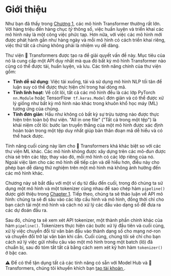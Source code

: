 # Giới thiệu

Như bạn đã thấy trong [Chương 1](/course/chapter1), các mô hình Transformer thường rất lớn. Với hàng triệu đến hàng chục *tỷ* thông số, việc huấn luyện và triển khai các mô hình này là một công việc phức tạp. Hơn nữa, với việc các mô hình mới được phát hành gần như hàng ngày và mỗi mô hình có cách triển khai riêng, việc thử tất cả chúng không phải là nhiệm vụ dễ dàng.

Thư viện 🤗 Transformers được tạo ra để giải quyết vấn đề này. Mục tiêu của nó là cung cấp một API duy nhất mà qua đó bất kỳ mô hình Transformer nào cũng có thể được tải, huấn luyện, và lưu. Các tính năng chính của thư viện gồm:

- **Tính dễ sử dụng**: Việc tải xuống, tải và sử dụng mô hình NLP tối tân để luận suy có thể được thực hiện chỉ trong hai dòng mã.
- **Tính linh hoạt**: Về cốt lõi, tất cả các mô hình đều là các lớp PyTorch `nn.Module` hoặc TensorFlow` tf.keras.Model` đơn giản và có thể được xử lý giống như bất kỳ mô hình nào khác trong khuôn khổ học máy (ML) tương ứng của chúng.
- **Tính đơn giản**: Hầu như không có bất kỳ sự trừu tượng nào được thực hiện trên toàn bộ thư viện. "All in one file" ("Tất cả trong một tệp") là khái niệm cốt lõi: bước lan truyền thẳng của một mô hình được xác định hoàn toàn trong một tệp duy nhất giúp bản thân đoạn mã dễ hiểu và có thể hack được.

Tính năng cuối cùng này làm cho 🤗 Transformers khá khác biệt so với các thư viện ML khác. Các mô hình không được xây dựng trên các mô-đun được chia sẻ trên các tệp; thay vào đó, mỗi mô hình có các lớp riêng của nó. Ngoài việc làm cho các mô hình dễ tiếp cận và dễ hiểu hơn, điều này cho phép bạn dễ dàng thử nghiệm trên một mô hình mà không ảnh hưởng đến các mô hình khác.

Chương này sẽ bắt đầu với một ví dụ từ đầu đến cuối, trong đó chúng ta sử dụng một mô hình và một tokenizer cùng nhau để sao chép hàm `pipeline()` được giới thiệu trong [Chapter 1](/course/chapter1). Tiếp theo, chúng ta sẽ thảo luận về API mô hình: chúng ta sẽ đi sâu vào các lớp cấu hình và mô hình, đồng thời chỉ cho bạn cách tải một mô hình và cách nó xử lý các đầu vào dạng số để đưa ra các dự đoán đầu ra.

Sau đó, chúng ta sẽ xem xét API tokenizer, một thành phần chính khác của hàm `pipeline()`. Tokenizers thực hiện các bước xử lý đầu tiên và cuối cùng, xử lý việc chuyển đổi từ văn bản đầu vào thành dạng số cho mạng nơ-ron và chuyển đổi trở lại văn bản khi cần. Cuối cùng, chúng tôi sẽ chỉ cho bạn cách xử lý việc gửi nhiều câu vào một mô hình trong một batch (lô) đã chuẩn bị, sau đó tóm tắt tất cả bằng cách xem xét kỹ hơn hàm `tokenizer()` ở bậc cao.

<Tip>
⚠️ Để có thể tận dụng tất cả các tính năng có sẵn với Model Hub và 🤗 Transformers, chúng tôi khuyến khích bạn <a href="https://huggingface.co/join">tạo tài khoản </a>.
</Tip>
